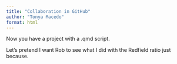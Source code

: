 ```yaml
---
title: "Collaboration in GitHub"
author: "Tonya Macedo"
format: html
---
```


Now you have a project with a .qmd script. 

Let's pretend I want Rob to see what I did with the Redfield ratio just because. 

